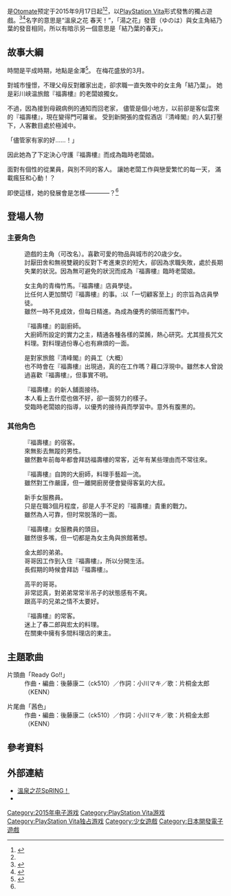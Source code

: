 {{Notability Unreferenced |time=2015-08-17T06:59:29+00:00}}
{{NoteTA
| G1=Games
}}
{{Infobox animanga/Headerofja
| title= 溫泉之花SpRING！
| image=YUNOHANA SpRING！.png
| size=260px
| caption= 《溫泉之花SpRING！》日語標題
| japanese= ゆのはなSpRING！
| english= YUNOHANA SpRING！
| kana= ゆのはなSpRING！
| romaji= Yunohana Supuringu
| genre= [[戀愛遊戲|戀愛遊戲]]
}}
{{Infobox animanga/name
| original= ゆのはなSpRING！
| official=
| formal=
| common= 溫泉之花SpRING！
}}
{{Infobox animanga/Game
| 標題=
| 類型= 溫泉×心動×戀愛愛ＡＤＶ
| 使用平台= [[PlayStation_Vita|PlayStation Vita]]
| 最低配備=
| 推薦配備=
| 遊戲引擎=
| 修正檔=
| 最新版本=
| 開發團隊= OTOMATE
| 代理商= [[IDEA_FACTORY|IDEA FACTORY]]/DESIGN FACTORY
| 製作人=
| 監製=
| 腳本=
| 人物設定= RiRi
| 音樂=
| 媒體= [[通用媒體光碟|UMD]]
| 遊戲人數= 1人
| 發售日= 2015年9月17日
| 啟用時期=
| 售價=
| 銷售數量=
| 對象年齡= [[CERO|CERO]]：[[B（適合12歲以上）|B（適合12歲以上）]]
| 周邊界面=
| 內容圖片=
| 名字變更=
| 結局數=
| 記錄檔數=
| 記錄檔容量=
| 快速記錄=
| 快速讀取=
| 繼續遊戲=
| 畫面尺寸=
| 全螢幕表示模式=
| 音樂形式=
| 角色配音=
| 訊息回顧=
| CG模式=
| 音樂模式=
| 回憶模式=
| 訊息略過=
| 自動模式=
| 其他= CERO審査預定
| 版權=
}}
{{Infobox animanga/Footerofja}}

{{vgname|溫泉之花SpRING|ja=ゆのはなSpRING！}}是[[Otomate|Otomate]]预定于2015年9月17日起<ref>{{Cite journal|journal=[[電撃Girl's_Style|電撃Girl's Style]]|issue=2015年8月号|publisher=[[ASCII_Media_Works|ASCII Media Works]]|date=2015-08-17}}</ref><ref name=4Gamer/>，以[[PlayStation_Vita|PlayStation Vita]]形式發售的獨占遊戲。<ref name=4Gamer>{{cite web|title=バッドエンド，ありません！　温泉旅館を舞台にした女性向け恋愛ADV「ゆのはなSpRING！」のプレイレポートをお届け - 4Gamer.net|url=http://www.4gamer.net/games/311/G031197/20150904046/|website=4Gamer.net|accessdate=2015-09-25|archive-date=2015-09-25|archive-url=https://web.archive.org/web/20150925113841/http://www.4gamer.net/games/311/G031197/20150904046/|dead-url=no}}</ref><ref>{{cite web|title=『ポケモン不思議のダンジョン』がプラチナ殿堂入り――週刊ファミ通2015年9月24日号新作ゲームクロスレビューより - ファミ通.com|url=http://www.famitsu.com/news/201509/11087994.html|website=Fami通|accessdate=2015年9月25日|archive-date=2015年9月26日|archive-url=https://web.archive.org/web/20150926104514/http://www.famitsu.com/news/201509/11087994.html|dead-url=no}}</ref>名字的意思是“溫泉之花 春天！”，「湯之花」發音（ゆのは）與女主角結乃葉的發音相同，所以有暗示另一個意思是「結乃葉的春天」。

== 故事大綱 ==
時間是平成時期，地點是金澤<ref>{{Cite web |url=http://www.otomate.jp/yunohana_spring/story/ |title=官方介紹 |accessdate=2015-08-17 |archive-date=2015-08-16 |archive-url=https://web.archive.org/web/20150816103356/http://www.otomate.jp/yunohana_spring/story/ |dead-url=no }}</ref>。
在梅花盛放的3月。

對城市憧憬，不理父母反對離家出走，卻求職一直失敗中的女主角「結乃葉」。
她是彩川峡温旅館『福壽樓』的老闆娘獨女。

不過，因為接到母親病例的通知而回老家，
儘管是個小地方，以前卻是客似雲來的『福壽樓』，現在變得門可羅雀。
受到新開張的度假酒店『清峰閣』的人氣打壓下，人客數目處於極減中。

「儘管家有家的好……！」

因此她為了下定決心守護『福壽樓』而成為臨時老闆娘。

面對有個性的從業員，與別不同的客人。
讓她老闆工作與戀愛繁忙的每一天，
滿載瘋狂和心動！？

即使這樣，她的發展會是怎樣――――？<ref name=4Gamer/>

== 登場人物 ==
=== 主要角色 ===
; {{nihongo|三條結乃葉|三条 ゆのは（さんじょう ゆのは）|Sanjo Yunoha}}
: 遊戲的主角（可改名）。喜歡可愛的物品與城市的20歳少女。
:討厭田舍和無視雙親的反對下考進東京的短大，卻因為求職失敗，處於長期失業的狀況。因為無可避免的狀況而成為『福壽樓』臨時老闆娘。

; {{nihongo|片桐金太郎|片桐 金太郎（かたぎり きんたろう）|Katagiri Kintaro|配音員：[[KENN|KENN]]}}
:女主角的青梅竹馬。『福壽樓』店員學徒。
:比任何人更加關切『福壽樓』的事。:以「一切顧客至上」的宗旨為店員學徒。
:雖然一時不見成效，但每日精進。為成為優秀的領班而奮鬥中。

; {{nihongo|佐伯宏太|佐伯 宏太（さえき こうた）|Saeki Kota|配音員：[[石田彰|石田彰]]}}
:『福壽樓』的副廚師。
: 大廚師所設定的實力之主，精通各種各樣的菜餚，熱心研究。尤其擅長咒文料理。對料理過份專心也有麻煩的一面。

; {{nihongo|泉高平|泉 高平（いずみ たかひら）|Izumi Cakahira|配音員：[[木村良平|木村良平]]}}
:是對家旅館『清峰閣』的員工（大概）
:也不時會在『福壽樓』出現過，真的在工作嗎？藉口浮現中。雖然本人曾說過喜歡『福壽樓』，但事實不明。

; {{nihongo|葛城直昌|葛城 直昌（かつらぎ なおまさ）|Katsuragi Naomasa|配音員：[[杉山紀彰|杉山紀彰]]}}
:『福壽樓』的新人舖面接待。
:本人看上去什麼也做不好，卻一面努力的樣子。
:受臨時老闆娘的指導，以優秀的接待員而學習中。意外有腹黒的。

=== 其他角色 ===
; {{nihongo|香賀梅之介|香賀 梅ノ介（かが うめのすけ）|Kaga Umenosuke|配音員：[[津田健次郎|津田健次郎]]}}
:『福壽樓』的宿客。
:來無影去無蹤的男性。
:雖然數年前毎年都會拜訪福壽樓的常客，近年有某些理由而不常往來。

; {{nihongo|菅春二郎|菅 春二郎（すが しゅんじろう）|Suga Syunjiro|配音員：[[中田讓治|中田讓治]]}}
:『福壽樓』自誇的大廚師，料理手藝超一流。
:雖然對工作嚴謹，但一離開廚房便會變得客氣的大叔。

; {{nihongo|西原七緒|西原 七緒（さいばら ななお）|Saibara Nanao|配音員：[[篠宮沙彌|篠宮沙彌]]}}
:新手女服務員。
:只是在職3個月程度，卻是人手不足的『福壽樓』貴重的戰力。
:雖然為人可靠，但时常脱落的一面。

; {{nihongo|早月千代|早月 千代（はやつき ちよ）|Hayatsuki Chiyo|配音員：[[高橋あみか|高橋あみか]]}}
:『福壽樓』女服務員的頭目。
:雖然很多嘴，但一切都是為女主角與旅館著想。

; {{nihongo|片桐銀次郎|片桐 銀次郎（かたぎり ぎんじろう）|Katagiri Ginjiro|配音員：[[山下大輝|山下大輝]]<ref name=Fami通>{{cite web|title=今月のゲストは山下大輝さん！　ニコ生“オトメイトチャンネル”最新回が9月24日に配信決定 - ファミ通.com|url=http://www.famitsu.com/news/201509/09088078.html|website=[[Fami通|Fami通]]|accessdate=2015-09-25|archive-date=2015-09-24|archive-url=https://web.archive.org/web/20150924233912/http://www.famitsu.com/news/201509/09088078.html|dead-url=no}}</ref>}}
:金太郎的弟弟。
:哥哥因工作到入住『福壽樓』，所以分開生活。
:長假期的時候會拜訪『福壽樓』。

; {{nihongo|泉高之|泉 高之（いずみ たかゆき）|Izumi Cakayuki|配音員：[[三浦祥朗|三浦祥朗]]}}
:高平的哥哥。
:非常認真，對弟弟常常半吊子的狀態感有不爽。
:跟高平的兄弟之情不太要好。

; {{nihongo|葉山聰介|葉山 聡介（はやま そうすけ）|Hayama Sousuke|配音員：[[村上和也|村上和也]]}}
:『福壽樓』的常客。
:迷上了春二郎與宏太的料理。
:在關東中擁有多間料理店的東主。

== 主題歌曲 ==

; 片頭曲「Ready Go!!」
: 作曲・編曲：後藤康二（ck510）／作詞：小川マキ／歌：片桐金太郎（KENN）

; 片尾曲「茜色」
: 作曲・編曲：後藤康二（ck510）／作詞：小川マキ／歌：片桐金太郎（KENN）

== 參考資料 ==
{{reflist}}

== 外部連結 ==

* [http://www.otomate.jp/yunohana_spring/ 溫泉之花SpRING！] {{Wayback|url=http://www.otomate.jp/yunohana_spring/ |date=20150425033638 }}
* {{Twitter|info_ys_otomate}}

{{DEFAULTSORT:Yu no Hana Spring}}
[[Category:2015年电子游戏|Category:2015年电子游戏]]
[[Category:PlayStation_Vita游戏|Category:PlayStation Vita游戏]]
[[Category:PlayStation_Vita独占游戏|Category:PlayStation Vita独占游戏]]
[[Category:少女遊戲|Category:少女遊戲]]
[[Category:日本開發電子遊戲|Category:日本開發電子遊戲]]